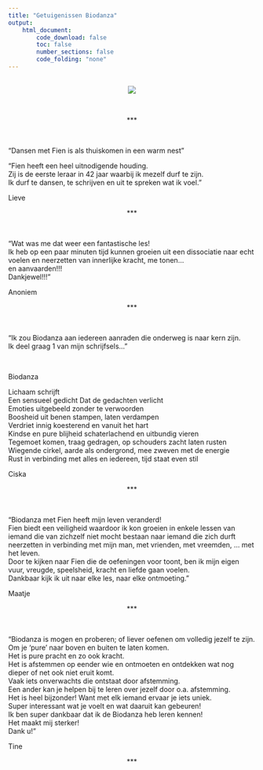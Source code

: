 ```yaml
---
title: "Getuigenissen Biodanza"
output:
    html_document:
        code_download: false
        toc: false
        number_sections: false
        code_folding: "none"
---
```

</br> 
<center>
![](./figs/pastelBiodanzaSmall.jpg)
</center>

</br>

<center>***</center>

</br> 

"Dansen met Fien is als thuiskomen in een warm nest"

"Fien heeft een heel uitnodigende houding.  
Zij is de eerste leraar in 42 jaar waarbij ik mezelf durf te zijn.  
Ik durf te dansen, te schrijven en uit te spreken wat ik voel."

Lieve


<center>***</center>

</br>


"Wat was me dat weer een fantastische les!  
Ik heb op een paar minuten tijd kunnen groeien uit een dissociatie naar echt voelen en neerzetten van innerlijke kracht, me tonen...  
en aanvaarden!!!  
Dankjewel!!!"

Anoniem


<center>***</center>

</br>

"Ik zou Biodanza  aan iedereen aanraden die  onderweg is naar kern zijn.  
Ik deel graag 1 van mijn schrijfsels..."

</br>

Biodanza

Lichaam schrijft  
Een sensueel gedicht 
Dat de gedachten verlicht  
Emoties uitgebeeld zonder te verwoorden  
Boosheid uit benen stampen, laten verdampen  
Verdriet innig koesterend en vanuit het hart  
Kindse en pure blijheid schaterlachend en uitbundig vieren  
Tegemoet komen, traag gedragen, op schouders zacht laten rusten  
Wiegende cirkel, aarde als ondergrond, mee zweven met de energie  
Rust in verbinding met alles en iedereen, tijd staat even stil  

Ciska


<center>***</center>

</br>

"Biodanza met Fien heeft mijn leven veranderd!  
Fien biedt een veiligheid waardoor ik kon groeien in enkele lessen van iemand die van zichzelf niet mocht bestaan naar iemand die zich durft neerzetten in verbinding met mijn man, met vrienden, met vreemden, ... met het leven.  
Door te kijken naar Fien die de oefeningen voor toont, ben ik mijn eigen vuur, vreugde, speelsheid, kracht en liefde gaan voelen.  
Dankbaar kijk ik uit naar elke les, naar elke ontmoeting."

Maatje


<center>***</center>

</br>

"Biodanza is mogen en proberen; of liever oefenen om volledig jezelf te zijn.  
Om je 'pure' naar boven en buiten te laten komen.  
Het is pure pracht en zo ook kracht.  
Het is afstemmen op eender wie en ontmoeten en ontdekken wat nog dieper of net ook niet eruit komt.  
Vaak iets onverwachts die ontstaat door afstemming.  
Een ander kan je helpen bij te leren over jezelf door o.a. afstemming.  
Het is heel bijzonder! 
Want met elk iemand ervaar je iets uniek.  
Super interessant wat je voelt en wat daaruit kan gebeuren!  
Ik ben super dankbaar dat ik de Biodanza heb leren kennen!  
Het maakt mij sterker!  
Dank u!"  

Tine

<center>***</center>

 
